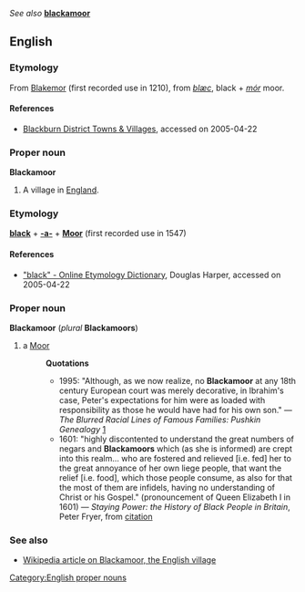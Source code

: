 ''See also'' '''[[blackamoor]]'''

==English==
=== Etymology ===
From [[Blakemor]] (first recorded use in 1210), from {{OE.}} ''[[blæc]]'', black + ''[[mór]]'' moor.

==== References ====
*[http://www.lancslinks.org.uk/linkscontent/mycommunity/localcommunity/blackburn/ Blackburn District Towns & Villages], accessed on 2005-04-22

=== Proper noun ===
[[Category:English proper nouns]]
'''Blackamoor'''
#A village in [[England]].

=== Etymology ===
'''[[black]]''' + '''[[-a-]]''' + '''[[Moor]]''' (first recorded use in 1547)

==== References ====
* [http://etymonline.com./index.php?term=black "black" - Online Etymology Dictionary], Douglas Harper, accessed on 2005-04-22

=== Proper noun ===
'''Blackamoor''' (''plural'' '''Blackamoors''')

# a [[Moor]]
#:'''Quotations'''
#:*1995: "Although, as we now realize, no '''Blackamoor''' at any 18th century European court was merely decorative, in Ibrahim's case, Peter's expectations for him were as loaded with responsibility as those he would have had for his own son." &mdash; ''The Blurred Racial Lines of Famous Families: Pushkin Genealogy'' [http://www.pbs.org/wgbh/pages/frontline/shows/secret/famous/pushkingenealogy.html]
#:*1601: "highly discontented to understand the great numbers of negars and '''Blackamoors''' which (as she is informed) are crept into this realm... who are fostered and relieved [i.e. fed] her to the great annoyance of her own liege people, that want the relief [i.e. food], which those people consume, as also for that the most of them are infidels, having no understanding of Christ or his Gospel." (pronouncement of Queen Elizabeth I in 1601) &mdash; ''Staying Power: the History of Black People in Britain'', Peter Fryer, from [http://www.cx.unibe.ch/ens/cg/shak/oth/art/maitland.html citation]

===See also===
*[[w:Blackamoor|Wikipedia article on Blackamoor, the English village]]